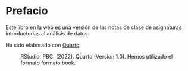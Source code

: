 # Prefacio {.unnumbered}

Este libro en la web es una versión de las notas de clase de asignaturas introductorias al análisis de datos.

Ha sido elaborado con [Quarto](https://quarto.org/)

:   RStudio, PBC. (2022). Quarto (Version 1.0). Hemos utilizado el formato formato book.
